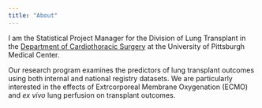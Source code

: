 ```yaml
---
title: "About"
---
```


I am the Statistical Project Manager for the Division of Lung Transplant in the [Department of Cardiothoracic Surgery](http://www.ctsurgery.pitt.edu/) at the University of Pittsburgh Medical Center. 

Our research program examines the predictors of lung transplant outcomes using both internal and national registry datasets.  We are particularly interested in the effects of Extrcorporeal Membrane Oxygenation (ECMO) and *ex vivo* lung perfusion on transplant outcomes.
